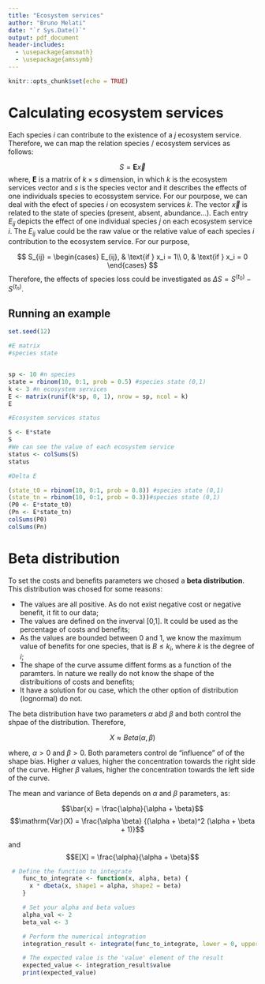 ```yaml
---
title: "Ecosystem services"
author: "Bruno Melati"
date: "`r Sys.Date()`"
output: pdf_document
header-includes:
  - \usepackage{amsmath}
  - \usepackage{amssymb}
---
```

```r
knitr::opts_chunk$set(echo = TRUE)
```

# Calculating ecosystem services

Each species *i* can contribute to the existence of a *j* ecosystem service. Therefore, we can map the relation species / ecosystem services as follows: 


$$ S = \mathbf{E}\vec{x}$$
 where, $\mathbf{E}$ is a matrix of $k \times s$ dimension, in which $k$ is the ecosystem services vector and $s$ is the species vector and it describes the effects of one individuals species to ecossystem service. For our pourpose, we can deal with the efect of species *i* on ecosystem services *k*. The vector $\vec{x}$ is related to the state of species (present, absent, abundance...). Each entry $E_{ij}$ depicts the effect of one individual species $j$ on each ecosystem service $i$. The $E_{ij}$ value could be the raw value or the relative value of each species $i$ contribution to the ecosystem service. For our purpose, 
 
 $$
 S_{ij} = 
 \begin{cases}
 E_{ij}, & \text{if } x_i = 1\\
 0, & \text{if } x_i = 0
 \end{cases}
 $$
Therefore, the effects of species loss could be investigated as $\Delta{S} = S^{(t_0)} - S^{(t_n)}$. 

## Running an example


```r
set.seed(12)
```

```r

#E matrix
#species state


sp <- 10 #n species
state = rbinom(10, 0:1, prob = 0.5) #species state (0,1)
k <- 3 #n ecosystem services
E <- matrix(runif(k*sp, 0, 1), nrow = sp, ncol = k) 
E
```

```r
#Ecosystem services status

S <- E*state
S
#We can see the value of each ecosystem service
status <- colSums(S) 
status
```


```r
#Delta E

(state_t0 = rbinom(10, 0:1, prob = 0.8)) #species state (0,1)
(state_tn = rbinom(10, 0:1, prob = 0.3))#species state (0,1)
(P0 <- E*state_t0)
(Pn <- E*state_tn) 
colSums(P0)
colSums(Pn)

```


# Beta distribution

To set the costs and benefits parameters we chosed a **beta distribution**. This distribution was chosed for some reasons:

  - The values are all positive. As do not exist negative cost or negative benefit, it fit to our data;
  - The values are defined on the inverval [0,1]. It could be used as the percentage of costs and benefits;
  - As the values are bounded between 0 and 1, we know the maximum value of benefits for one species, that is $B \le k_{i}$, where *k* is the degree of *i*;
  - The shape of the curve assume diffent forms as a function of the paramters. In nature we really do not know the shape of the distribuitions of costs and benefits;
  - It have a solution for ou case, which the other option of distribution (lognormal) do not.

The beta distribution have two parameters $\alpha$ abd $\beta$ and both control the shpae of the distribution. Therefore, 

$$ X \approx Beta(\alpha,\beta)$$

where, $\alpha > 0$ and  $\beta > 0$. Both parameters control de "influence" of of the shape bias. Higher $\alpha$ values, higher the concentration towards the right side of the curve. Higher $\beta$ values, higher the concentration towards the left side of the curve. 

The mean and variance of Beta depends on $\alpha$ and $\beta$ parameters, as:

$$\bar{x} = \frac{\alpha}{\alpha + \beta}$$
$$\mathrm{Var}(X) = \frac{\alpha \beta} {(\alpha + \beta)^2 (\alpha + \beta + 1)}$$

and $$E[X] = \frac{\alpha}{\alpha + \beta}$$

```r
 # Define the function to integrate
    func_to_integrate <- function(x, alpha, beta) {
      x * dbeta(x, shape1 = alpha, shape2 = beta)
    }

    # Set your alpha and beta values
    alpha_val <- 2
    beta_val <- 3

    # Perform the numerical integration
    integration_result <- integrate(func_to_integrate, lower = 0, upper = 1, alpha = alpha_val, beta = beta_val)

    # The expected value is the 'value' element of the result
    expected_value <- integration_result$value
    print(expected_value)

```









